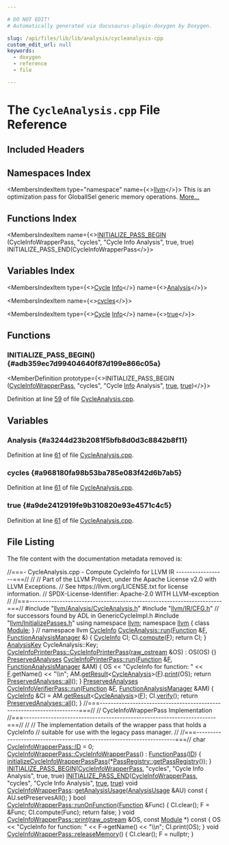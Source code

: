 ```yaml
---

# DO NOT EDIT!
# Automatically generated via docusaurus-plugin-doxygen by Doxygen.

slug: /api/files/lib/lib/analysis/cycleanalysis-cpp
custom_edit_url: null
keywords:
  - doxygen
  - reference
  - file

---
```





# The `CycleAnalysis.cpp` File Reference

<DoxygenPage pluginConfig={pluginConfig}>



## Included Headers

<IncludesList>
<IncludesListItem
  filePath="llvm/Analysis/CycleAnalysis.h"
  permalink="/docs/api/files/include/include/llvm/include/llvm/analysis/cycleanalysis-h"
  isLocal="true" />
<IncludesListItem
  filePath="llvm/IR/CFG.h"
  permalink="/docs/api/files/include/include/llvm/include/llvm/ir/cfg-h"
  isLocal="true" />
<IncludesListItem
  filePath="llvm/InitializePasses.h"
  permalink="/docs/api/files/include/include/llvm/initializepasses-h"
  isLocal="true" />
</IncludesList>

## Namespaces Index

<MembersIndex>

<MembersIndexItem
  type="namespace"
  name={<><a href="/docs/api/namespaces/llvm">llvm</a></>}>
This is an optimization pass for GlobalISel generic memory operations. <a href="/docs/api/namespaces/llvm/#details">More...</a>
</MembersIndexItem>

</MembersIndex>

## Functions Index

<MembersIndex>

<MembersIndexItem
  name={<><a href="#adb359ec7d99404640f87d199e866c05a">INITIALIZE&#95;PASS&#95;BEGIN</a> (CycleInfoWrapperPass, &quot;cycles&quot;, &quot;Cycle Info Analysis&quot;, true, true) INITIALIZE&#95;PASS&#95;END(CycleInfoWrapperPass</>}>
</MembersIndexItem>

</MembersIndex>

## Variables Index

<MembersIndex>

<MembersIndexItem
  type={<><a href="/docs/api/namespaces/llvm/#a60dc5ae8be8d73033ce099677e645b9b">Cycle</a> <a href="/docs/api/files/lib/lib/codegen/lib/codegen/globalisel/cseinfo-cpp/#a75f8a8519c2c9b30e7c06dc5e256fffa">Info</a></>}
  name={<><a href="#a3244d23b2081f5bfb8d0d3c8842b8f11">Analysis</a></>}>
</MembersIndexItem>

<MembersIndexItem
  name={<><a href="#a968180fa98b53ba785e083f42d6b7ab5">cycles</a></>}>
</MembersIndexItem>

<MembersIndexItem
  type={<><a href="/docs/api/namespaces/llvm/#a60dc5ae8be8d73033ce099677e645b9b">Cycle</a> <a href="/docs/api/files/lib/lib/codegen/lib/codegen/globalisel/cseinfo-cpp/#a75f8a8519c2c9b30e7c06dc5e256fffa">Info</a></>}
  name={<><a href="#a9de2412919fe9b310820e93e4571c4c5">true</a></>}>
</MembersIndexItem>

</MembersIndex>


<SectionDefinition>

## Functions

### INITIALIZE&#95;PASS&#95;BEGIN() {#adb359ec7d99404640f87d199e866c05a}

<MemberDefinition
  prototype={<>INITIALIZE&#95;PASS&#95;BEGIN (<a href="/docs/api/classes/llvm/cycleinfowrapperpass">CycleInfoWrapperPass</a>, &quot;cycles&quot;, &quot;Cycle <a href="/docs/api/files/lib/lib/codegen/lib/codegen/globalisel/cseinfo-cpp/#a75f8a8519c2c9b30e7c06dc5e256fffa">Info</a> Analysis&quot;, <a href="/docs/api/files/lib/lib/analysis/basicaliasanalysis-cpp/#af6d5cafbdfc5313e65d990120021a3ec">true</a>, <a href="/docs/api/files/lib/lib/analysis/basicaliasanalysis-cpp/#af6d5cafbdfc5313e65d990120021a3ec">true</a>)</>}>

Definition at line <a href="#l00059">59</a> of file <a href="/docs/api/files/lib/lib/analysis/cycleanalysis-cpp">CycleAnalysis.cpp</a>.
</MemberDefinition>

</SectionDefinition>

<SectionDefinition>

## Variables

### Analysis {#a3244d23b2081f5bfb8d0d3c8842b8f11}

<MemberDefinition
  prototype="Cycle Info Analysis">

Definition at line <a href="#l00061">61</a> of file <a href="/docs/api/files/lib/lib/analysis/cycleanalysis-cpp">CycleAnalysis.cpp</a>.
</MemberDefinition>

### cycles {#a968180fa98b53ba785e083f42d6b7ab5}

<MemberDefinition
  prototype="print machine cycles">

Definition at line <a href="#l00061">61</a> of file <a href="/docs/api/files/lib/lib/analysis/cycleanalysis-cpp">CycleAnalysis.cpp</a>.
</MemberDefinition>

### true {#a9de2412919fe9b310820e93e4571c4c5}

<MemberDefinition
  prototype="Cycle Info true">

Definition at line <a href="#l00061">61</a> of file <a href="/docs/api/files/lib/lib/analysis/cycleanalysis-cpp">CycleAnalysis.cpp</a>.
</MemberDefinition>

</SectionDefinition>

## File Listing

The file content with the documentation metadata removed is:

<ProgramListing>

<Link id="l00001" /><CodeLine lineNumber="1"><Highlight kind="comment">//===- CycleAnalysis.cpp - Compute CycleInfo for LLVM IR ------------------===//</Highlight><Highlight kind="normal"></Highlight></CodeLine>
<Link id="l00002" /><CodeLine lineNumber="2"><Highlight kind="normal"></Highlight><Highlight kind="comment">//</Highlight><Highlight kind="normal"></Highlight></CodeLine>
<Link id="l00003" /><CodeLine lineNumber="3"><Highlight kind="normal"></Highlight><Highlight kind="comment">// Part of the LLVM Project, under the Apache License v2.0 with LLVM Exceptions.</Highlight><Highlight kind="normal"></Highlight></CodeLine>
<Link id="l00004" /><CodeLine lineNumber="4"><Highlight kind="normal"></Highlight><Highlight kind="comment">// See https://llvm.org/LICENSE.txt for license information.</Highlight><Highlight kind="normal"></Highlight></CodeLine>
<Link id="l00005" /><CodeLine lineNumber="5"><Highlight kind="normal"></Highlight><Highlight kind="comment">// SPDX-License-Identifier: Apache-2.0 WITH LLVM-exception</Highlight><Highlight kind="normal"></Highlight></CodeLine>
<Link id="l00006" /><CodeLine lineNumber="6"><Highlight kind="normal"></Highlight><Highlight kind="comment">//</Highlight><Highlight kind="normal"></Highlight></CodeLine>
<Link id="l00007" /><CodeLine lineNumber="7"><Highlight kind="normal"></Highlight><Highlight kind="comment">//===----------------------------------------------------------------------===//</Highlight><Highlight kind="normal"></Highlight></CodeLine>
<Link id="l00008" /><CodeLine lineNumber="8"><Highlight kind="normal"></Highlight></CodeLine>
<Link id="l00009" /><CodeLine lineNumber="9"><Highlight kind="normal"></Highlight><Highlight kind="preprocessor">#include &quot;<a href="/docs/api/files/include/include/llvm/include/llvm/analysis/cycleanalysis-h">llvm/Analysis/CycleAnalysis.h</a>&quot;</Highlight><Highlight kind="normal"></Highlight></CodeLine>
<Link id="l00010" /><CodeLine lineNumber="10"><Highlight kind="normal"></Highlight><Highlight kind="preprocessor">#include &quot;<a href="/docs/api/files/include/include/llvm/include/llvm/ir/cfg-h">llvm/IR/CFG.h</a>&quot;</Highlight><Highlight kind="normal"> </Highlight><Highlight kind="comment">// for successors found by ADL in GenericCycleImpl.h</Highlight><Highlight kind="normal"></Highlight></CodeLine>
<Link id="l00011" /><CodeLine lineNumber="11"><Highlight kind="normal"></Highlight><Highlight kind="preprocessor">#include &quot;<a href="/docs/api/files/include/include/llvm/initializepasses-h">llvm/InitializePasses.h</a>&quot;</Highlight><Highlight kind="normal"></Highlight></CodeLine>
<Link id="l00012" /><CodeLine lineNumber="12"><Highlight kind="normal"></Highlight></CodeLine>
<Link id="l00013" /><CodeLine lineNumber="13"><Highlight kind="normal"></Highlight><Highlight kind="keyword">using namespace </Highlight><Highlight kind="normal"><a href="/docs/api/namespaces/llvm">llvm</a>;</Highlight></CodeLine>
<Link id="l00014" /><CodeLine lineNumber="14"><Highlight kind="normal"></Highlight></CodeLine>
<Link id="l00015" /><CodeLine lineNumber="15"><Highlight kind="normal"></Highlight><Highlight kind="keyword">namespace </Highlight><Highlight kind="normal"><a href="/docs/api/namespaces/llvm">llvm</a> &#123;</Highlight></CodeLine>
<Link id="l00016" /><CodeLine lineNumber="16"><Highlight kind="normal"></Highlight><Highlight kind="keyword">class </Highlight><Highlight kind="normal"><a href="/docs/api/classes/llvm/module">Module</a>;</Highlight></CodeLine>
<Link id="l00017" /><CodeLine lineNumber="17"><Highlight kind="normal">&#125; </Highlight><Highlight kind="comment">// namespace llvm</Highlight><Highlight kind="normal"></Highlight></CodeLine>
<Link id="l00018" /><CodeLine lineNumber="18"><Highlight kind="normal"></Highlight></CodeLine>
<Link id="l00019" /><CodeLine lineNumber="19" lineLink="/docs/api/classes/llvm/cycleanalysis/#add7a1719f5d818684035dca74ae8f1d5"><Highlight kind="normal"><a href="/docs/api/namespaces/llvm/#afdb65a469d6a946a06be1765b1d8b5b4">CycleInfo</a> <a href="/docs/api/classes/llvm/cycleanalysis/#add7a1719f5d818684035dca74ae8f1d5">CycleAnalysis::run</a>(<a href="/docs/api/classes/llvm/function">Function</a> &amp;<a href="/docs/api/files/lib/lib/support/md5-cpp/#a96d73bbd7af15cb1fc38c3f4a3bd82e9">F</a>, <a href="/docs/api/namespaces/llvm/#adce09a5a0de0e3177eb00e932734af2f">FunctionAnalysisManager</a> &amp;) &#123;</Highlight></CodeLine>
<Link id="l00020" /><CodeLine lineNumber="20"><Highlight kind="normal">  <a href="/docs/api/namespaces/llvm/#afdb65a469d6a946a06be1765b1d8b5b4">CycleInfo</a> CI;</Highlight></CodeLine>
<Link id="l00021" /><CodeLine lineNumber="21"><Highlight kind="normal">  CI.<a href="/docs/api/classes/llvm/genericcycleinfo/#aa93636fb87d5bd9286dd23819369c922">compute</a>(<a href="/docs/api/files/lib/lib/support/md5-cpp/#a96d73bbd7af15cb1fc38c3f4a3bd82e9">F</a>);</Highlight></CodeLine>
<Link id="l00022" /><CodeLine lineNumber="22"><Highlight kind="normal">  </Highlight><Highlight kind="keywordflow">return</Highlight><Highlight kind="normal"> CI;</Highlight></CodeLine>
<Link id="l00023" /><CodeLine lineNumber="23"><Highlight kind="normal">&#125;</Highlight></CodeLine>
<Link id="l00024" /><CodeLine lineNumber="24"><Highlight kind="normal"></Highlight></CodeLine>
<Link id="l00025" /><CodeLine lineNumber="25"><Highlight kind="normal"><a href="/docs/api/structs/llvm/analysiskey">AnalysisKey</a> CycleAnalysis::Key;</Highlight></CodeLine>
<Link id="l00026" /><CodeLine lineNumber="26"><Highlight kind="normal"></Highlight></CodeLine>
<Link id="l00027" /><CodeLine lineNumber="27" lineLink="/docs/api/classes/llvm/cycleinfoprinterpass/#a39097402fd4e306eeae9153e3e0e4a20"><Highlight kind="normal"><a href="/docs/api/classes/llvm/cycleinfoprinterpass/#a39097402fd4e306eeae9153e3e0e4a20">CycleInfoPrinterPass::CycleInfoPrinterPass</a>(<a href="/docs/api/classes/llvm/raw-ostream">raw&#95;ostream</a> &amp;OS) : OS(OS) &#123;&#125;</Highlight></CodeLine>
<Link id="l00028" /><CodeLine lineNumber="28"><Highlight kind="normal"></Highlight></CodeLine>
<Link id="l00029" /><CodeLine lineNumber="29" lineLink="/docs/api/classes/llvm/cycleinfoprinterpass/#a5fe94fefc760afe4f7b178e72299aa39"><Highlight kind="normal"><a href="/docs/api/classes/llvm/preservedanalyses">PreservedAnalyses</a> <a href="/docs/api/classes/llvm/cycleinfoprinterpass/#a5fe94fefc760afe4f7b178e72299aa39">CycleInfoPrinterPass::run</a>(<a href="/docs/api/classes/llvm/function">Function</a> &amp;<a href="/docs/api/files/lib/lib/support/md5-cpp/#a96d73bbd7af15cb1fc38c3f4a3bd82e9">F</a>,</Highlight></CodeLine>
<Link id="l00030" /><CodeLine lineNumber="30"><Highlight kind="normal">                                            <a href="/docs/api/namespaces/llvm/#adce09a5a0de0e3177eb00e932734af2f">FunctionAnalysisManager</a> &amp;AM) &#123;</Highlight></CodeLine>
<Link id="l00031" /><CodeLine lineNumber="31"><Highlight kind="normal">  OS &lt;&lt; </Highlight><Highlight kind="stringliteral">&quot;CycleInfo for function: &quot;</Highlight><Highlight kind="normal"> &lt;&lt; <a href="/docs/api/files/lib/lib/support/md5-cpp/#a96d73bbd7af15cb1fc38c3f4a3bd82e9">F</a>.getName() &lt;&lt; </Highlight><Highlight kind="stringliteral">&quot;\\n&quot;</Highlight><Highlight kind="normal">;</Highlight></CodeLine>
<Link id="l00032" /><CodeLine lineNumber="32"><Highlight kind="normal">  AM.<a href="/docs/api/classes/llvm/analysismanager/#aaab1fad63e4f3b8679469720a873fedd">getResult</a>&lt;<a href="/docs/api/classes/llvm/cycleanalysis">CycleAnalysis</a>&gt;(<a href="/docs/api/files/lib/lib/support/md5-cpp/#a96d73bbd7af15cb1fc38c3f4a3bd82e9">F</a>).<a href="/docs/api/namespaces/llvm/#a50bf746ca1858c0e272e3a802fc27942">print</a>(OS);</Highlight></CodeLine>
<Link id="l00033" /><CodeLine lineNumber="33"><Highlight kind="normal"></Highlight></CodeLine>
<Link id="l00034" /><CodeLine lineNumber="34"><Highlight kind="normal">  </Highlight><Highlight kind="keywordflow">return</Highlight><Highlight kind="normal"> <a href="/docs/api/classes/llvm/preservedanalyses/#a1258a1ff55557c27684010ebd7283712">PreservedAnalyses::all</a>();</Highlight></CodeLine>
<Link id="l00035" /><CodeLine lineNumber="35"><Highlight kind="normal">&#125;</Highlight></CodeLine>
<Link id="l00036" /><CodeLine lineNumber="36"><Highlight kind="normal"></Highlight></CodeLine>
<Link id="l00037" /><CodeLine lineNumber="37" lineLink="/docs/api/structs/llvm/cycleinfoverifierpass/#af9fcac728641055cca5bdb95469dc5e4"><Highlight kind="normal"><a href="/docs/api/classes/llvm/preservedanalyses">PreservedAnalyses</a> <a href="/docs/api/structs/llvm/cycleinfoverifierpass/#af9fcac728641055cca5bdb95469dc5e4">CycleInfoVerifierPass::run</a>(<a href="/docs/api/classes/llvm/function">Function</a> &amp;<a href="/docs/api/files/lib/lib/support/md5-cpp/#a96d73bbd7af15cb1fc38c3f4a3bd82e9">F</a>,</Highlight></CodeLine>
<Link id="l00038" /><CodeLine lineNumber="38"><Highlight kind="normal">                                             <a href="/docs/api/namespaces/llvm/#adce09a5a0de0e3177eb00e932734af2f">FunctionAnalysisManager</a> &amp;AM) &#123;</Highlight></CodeLine>
<Link id="l00039" /><CodeLine lineNumber="39"><Highlight kind="normal">  <a href="/docs/api/namespaces/llvm/#afdb65a469d6a946a06be1765b1d8b5b4">CycleInfo</a> &amp;CI = AM.<a href="/docs/api/classes/llvm/analysismanager/#aaab1fad63e4f3b8679469720a873fedd">getResult</a>&lt;<a href="/docs/api/classes/llvm/cycleanalysis">CycleAnalysis</a>&gt;(<a href="/docs/api/files/lib/lib/support/md5-cpp/#a96d73bbd7af15cb1fc38c3f4a3bd82e9">F</a>);</Highlight></CodeLine>
<Link id="l00040" /><CodeLine lineNumber="40"><Highlight kind="normal">  CI.<a href="/docs/api/classes/llvm/genericcycleinfo/#a0bdd1c5ece7d11c39a095191fd9746ac">verify</a>();</Highlight></CodeLine>
<Link id="l00041" /><CodeLine lineNumber="41"><Highlight kind="normal">  </Highlight><Highlight kind="keywordflow">return</Highlight><Highlight kind="normal"> <a href="/docs/api/classes/llvm/preservedanalyses/#a1258a1ff55557c27684010ebd7283712">PreservedAnalyses::all</a>();</Highlight></CodeLine>
<Link id="l00042" /><CodeLine lineNumber="42"><Highlight kind="normal">&#125;</Highlight></CodeLine>
<Link id="l00043" /><CodeLine lineNumber="43"><Highlight kind="normal"></Highlight></CodeLine>
<Link id="l00044" /><CodeLine lineNumber="44"><Highlight kind="normal"></Highlight><Highlight kind="comment">//===----------------------------------------------------------------------===//</Highlight><Highlight kind="normal"></Highlight></CodeLine>
<Link id="l00045" /><CodeLine lineNumber="45"><Highlight kind="normal"></Highlight><Highlight kind="comment">//  CycleInfoWrapperPass Implementation</Highlight><Highlight kind="normal"></Highlight></CodeLine>
<Link id="l00046" /><CodeLine lineNumber="46"><Highlight kind="normal"></Highlight><Highlight kind="comment">//===----------------------------------------------------------------------===//</Highlight><Highlight kind="normal"></Highlight></CodeLine>
<Link id="l00047" /><CodeLine lineNumber="47"><Highlight kind="normal"></Highlight><Highlight kind="comment">//</Highlight><Highlight kind="normal"></Highlight></CodeLine>
<Link id="l00048" /><CodeLine lineNumber="48"><Highlight kind="normal"></Highlight><Highlight kind="comment">// The implementation details of the wrapper pass that holds a CycleInfo</Highlight><Highlight kind="normal"></Highlight></CodeLine>
<Link id="l00049" /><CodeLine lineNumber="49"><Highlight kind="normal"></Highlight><Highlight kind="comment">// suitable for use with the legacy pass manager.</Highlight><Highlight kind="normal"></Highlight></CodeLine>
<Link id="l00050" /><CodeLine lineNumber="50"><Highlight kind="normal"></Highlight><Highlight kind="comment">//</Highlight><Highlight kind="normal"></Highlight></CodeLine>
<Link id="l00051" /><CodeLine lineNumber="51"><Highlight kind="normal"></Highlight><Highlight kind="comment">//===----------------------------------------------------------------------===//</Highlight><Highlight kind="normal"></Highlight></CodeLine>
<Link id="l00052" /><CodeLine lineNumber="52"><Highlight kind="normal"></Highlight></CodeLine>
<Link id="l00053" /><CodeLine lineNumber="53"><Highlight kind="normal"></Highlight><Highlight kind="keywordtype">char</Highlight><Highlight kind="normal"> <a href="/docs/api/classes/llvm/cycleinfowrapperpass/#a528927e316bb5e88f61d33077b96d66e">CycleInfoWrapperPass::ID</a> = 0;</Highlight></CodeLine>
<Link id="l00054" /><CodeLine lineNumber="54"><Highlight kind="normal"></Highlight></CodeLine>
<Link id="l00055" /><CodeLine lineNumber="55" lineLink="/docs/api/classes/llvm/cycleinfowrapperpass/#a3b6224f94970e54990302908ea595efb"><Highlight kind="normal"><a href="/docs/api/classes/llvm/cycleinfowrapperpass/#a3b6224f94970e54990302908ea595efb">CycleInfoWrapperPass::CycleInfoWrapperPass</a>() : <a href="/docs/api/classes/llvm/functionpass/#a7691d83e3561f781cae4ce4a01bdfa93">FunctionPass</a>(<a href="/docs/api/classes/llvm/cycleinfowrapperpass/#a528927e316bb5e88f61d33077b96d66e">ID</a>) &#123;</Highlight></CodeLine>
<Link id="l00056" /><CodeLine lineNumber="56"><Highlight kind="normal">  <a href="/docs/api/namespaces/llvm/#a2453a452f326024e62ce569b67cad99b">initializeCycleInfoWrapperPassPass</a>(&#42;<a href="/docs/api/classes/llvm/passregistry/#a05a729900b76c89e808c6c3094921b2f">PassRegistry::getPassRegistry</a>());</Highlight></CodeLine>
<Link id="l00057" /><CodeLine lineNumber="57"><Highlight kind="normal">&#125;</Highlight></CodeLine>
<Link id="l00058" /><CodeLine lineNumber="58"><Highlight kind="normal"></Highlight></CodeLine>
<Link id="l00059" /><CodeLine lineNumber="59" lineLink="#adb359ec7d99404640f87d199e866c05a"><Highlight kind="normal"><a href="/docs/api/files/include/include/llvm/passsupport-h/#aaa970fc931c1c63037a8182e028d04b1">INITIALIZE&#95;PASS&#95;BEGIN</a>(<a href="/docs/api/classes/llvm/cycleinfowrapperpass">CycleInfoWrapperPass</a>, </Highlight><Highlight kind="stringliteral">&quot;cycles&quot;</Highlight><Highlight kind="normal">, </Highlight><Highlight kind="stringliteral">&quot;Cycle Info Analysis&quot;</Highlight><Highlight kind="normal">,</Highlight></CodeLine>
<Link id="l00060" /><CodeLine lineNumber="60"><Highlight kind="normal">                      </Highlight><Highlight kind="keyword">true</Highlight><Highlight kind="normal">, </Highlight><Highlight kind="keyword">true</Highlight><Highlight kind="normal">)</Highlight></CodeLine>
<Link id="l00061" /><CodeLine lineNumber="61" lineLink="#a3244d23b2081f5bfb8d0d3c8842b8f11"><Highlight kind="normal"><a href="/docs/api/files/include/include/llvm/passsupport-h/#a74ce8276b89067e806f67c45a6d92575">INITIALIZE&#95;PASS&#95;END</a>(<a href="/docs/api/classes/llvm/cycleinfowrapperpass">CycleInfoWrapperPass</a>, </Highlight><Highlight kind="stringliteral">&quot;cycles&quot;</Highlight><Highlight kind="normal">, </Highlight><Highlight kind="stringliteral">&quot;Cycle Info Analysis&quot;</Highlight><Highlight kind="normal">, <a href="/docs/api/files/lib/lib/analysis/basicaliasanalysis-cpp/#af6d5cafbdfc5313e65d990120021a3ec">true</a>,</Highlight></CodeLine>
<Link id="l00062" /><CodeLine lineNumber="62"><Highlight kind="normal">                    <a href="/docs/api/files/lib/lib/analysis/basicaliasanalysis-cpp/#af6d5cafbdfc5313e65d990120021a3ec">true</a>)</Highlight></CodeLine>
<Link id="l00063" /><CodeLine lineNumber="63"><Highlight kind="normal"></Highlight></CodeLine>
<Link id="l00064" /><CodeLine lineNumber="64" lineLink="/docs/api/classes/llvm/cycleinfowrapperpass/#a26e67390cbefc6ab4a4385cad81cc584"><Highlight kind="normal"></Highlight><Highlight kind="keywordtype">void</Highlight><Highlight kind="normal"> <a href="/docs/api/classes/llvm/cycleinfowrapperpass/#a3b6224f94970e54990302908ea595efb">CycleInfoWrapperPass</a>::<a href="/docs/api/classes/llvm/cycleinfowrapperpass/#a26e67390cbefc6ab4a4385cad81cc584">getAnalysisUsage</a>(<a href="/docs/api/classes/llvm/analysisusage">AnalysisUsage</a> &amp;AU)</Highlight><Highlight kind="keyword"> const </Highlight><Highlight kind="normal">&#123;</Highlight></CodeLine>
<Link id="l00065" /><CodeLine lineNumber="65"><Highlight kind="normal">  AU.setPreservesAll();</Highlight></CodeLine>
<Link id="l00066" /><CodeLine lineNumber="66"><Highlight kind="normal">&#125;</Highlight></CodeLine>
<Link id="l00067" /><CodeLine lineNumber="67"><Highlight kind="normal"></Highlight></CodeLine>
<Link id="l00068" /><CodeLine lineNumber="68" lineLink="/docs/api/classes/llvm/cycleinfowrapperpass/#a9b327094f5781a774f9d6978a6f10b6a"><Highlight kind="normal"></Highlight><Highlight kind="keywordtype">bool</Highlight><Highlight kind="normal"> <a href="/docs/api/classes/llvm/cycleinfowrapperpass/#a9b327094f5781a774f9d6978a6f10b6a">CycleInfoWrapperPass::runOnFunction</a>(<a href="/docs/api/classes/llvm/function">Function</a> &amp;Func) &#123;</Highlight></CodeLine>
<Link id="l00069" /><CodeLine lineNumber="69"><Highlight kind="normal">  CI.clear();</Highlight></CodeLine>
<Link id="l00070" /><CodeLine lineNumber="70"><Highlight kind="normal"></Highlight></CodeLine>
<Link id="l00071" /><CodeLine lineNumber="71"><Highlight kind="normal">  F = &amp;Func;</Highlight></CodeLine>
<Link id="l00072" /><CodeLine lineNumber="72"><Highlight kind="normal">  CI.compute(Func);</Highlight></CodeLine>
<Link id="l00073" /><CodeLine lineNumber="73"><Highlight kind="normal">  </Highlight><Highlight kind="keywordflow">return</Highlight><Highlight kind="normal"> </Highlight><Highlight kind="keyword">false</Highlight><Highlight kind="normal">;</Highlight></CodeLine>
<Link id="l00074" /><CodeLine lineNumber="74"><Highlight kind="normal">&#125;</Highlight></CodeLine>
<Link id="l00075" /><CodeLine lineNumber="75"><Highlight kind="normal"></Highlight></CodeLine>
<Link id="l00076" /><CodeLine lineNumber="76" lineLink="/docs/api/classes/llvm/cycleinfowrapperpass/#a755b5beee2c1d36f5c6accce1e05140f"><Highlight kind="normal"></Highlight><Highlight kind="keywordtype">void</Highlight><Highlight kind="normal"> <a href="/docs/api/classes/llvm/cycleinfowrapperpass/#a755b5beee2c1d36f5c6accce1e05140f">CycleInfoWrapperPass::print</a>(<a href="/docs/api/classes/llvm/raw-ostream">raw&#95;ostream</a> &amp;OS, </Highlight><Highlight kind="keyword">const</Highlight><Highlight kind="normal"> <a href="/docs/api/classes/llvm/module">Module</a> &#42;)</Highlight><Highlight kind="keyword"> const </Highlight><Highlight kind="normal">&#123;</Highlight></CodeLine>
<Link id="l00077" /><CodeLine lineNumber="77"><Highlight kind="normal">  OS &lt;&lt; </Highlight><Highlight kind="stringliteral">&quot;CycleInfo for function: &quot;</Highlight><Highlight kind="normal"> &lt;&lt; F-&gt;getName() &lt;&lt; </Highlight><Highlight kind="stringliteral">&quot;\\n&quot;</Highlight><Highlight kind="normal">;</Highlight></CodeLine>
<Link id="l00078" /><CodeLine lineNumber="78"><Highlight kind="normal">  CI.print(OS);</Highlight></CodeLine>
<Link id="l00079" /><CodeLine lineNumber="79"><Highlight kind="normal">&#125;</Highlight></CodeLine>
<Link id="l00080" /><CodeLine lineNumber="80"><Highlight kind="normal"></Highlight></CodeLine>
<Link id="l00081" /><CodeLine lineNumber="81" lineLink="/docs/api/classes/llvm/cycleinfowrapperpass/#aaa14fe975f1a870544c30df8985b2c9d"><Highlight kind="normal"></Highlight><Highlight kind="keywordtype">void</Highlight><Highlight kind="normal"> <a href="/docs/api/classes/llvm/cycleinfowrapperpass/#aaa14fe975f1a870544c30df8985b2c9d">CycleInfoWrapperPass::releaseMemory</a>() &#123;</Highlight></CodeLine>
<Link id="l00082" /><CodeLine lineNumber="82"><Highlight kind="normal">  CI.clear();</Highlight></CodeLine>
<Link id="l00083" /><CodeLine lineNumber="83"><Highlight kind="normal">  F = </Highlight><Highlight kind="keyword">nullptr</Highlight><Highlight kind="normal">;</Highlight></CodeLine>
<Link id="l00084" /><CodeLine lineNumber="84"><Highlight kind="normal">&#125;</Highlight></CodeLine>

</ProgramListing>

</DoxygenPage>
